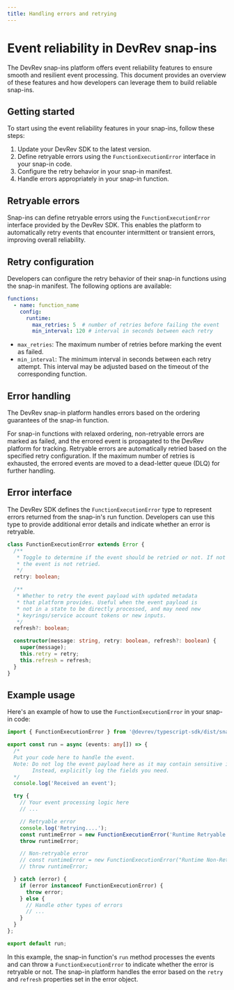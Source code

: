 ```yaml
---
title: Handling errors and retrying
---
```

# Event reliability in DevRev snap-ins

The DevRev snap-ins platform offers event reliability features to ensure smooth and resilient event processing. This document provides an overview of these features and how developers can leverage them to build reliable snap-ins.

## Getting started

To start using the event reliability features in your snap-ins, follow these steps:

1. Update your DevRev SDK to the latest version.
2. Define retryable errors using the `FunctionExecutionError` interface in your snap-in code.
3. Configure the retry behavior in your snap-in manifest.
4. Handle errors appropriately in your snap-in function.

## Retryable errors

Snap-ins can define retryable errors using the `FunctionExecutionError` interface provided by the DevRev SDK. This enables the platform to automatically retry events that encounter intermittent or transient errors, improving overall reliability.

## Retry configuration

Developers can configure the retry behavior of their snap-in functions using the snap-in manifest. The following options are available:

```yaml
functions:
  - name: function_name
    config:
      runtime:
        max_retries: 5  # number of retries before failing the event
        min_interval: 120 # interval in seconds between each retry
```

- `max_retries`: The maximum number of retries before marking the event as failed.
- `min_interval`: The minimum interval in seconds between each retry attempt. This interval may be adjusted based on the timeout of the corresponding function.

## Error handling

The DevRev snap-in platform handles errors based on the ordering guarantees of the snap-in function.

For snap-in functions with relaxed ordering, non-retryable errors are marked as failed, and the errored event is propagated to the DevRev platform for tracking. Retryable errors are automatically retried based on the specified retry configuration. If the maximum number of retries is exhausted, the errored events are moved to a dead-letter queue (DLQ) for further handling.

## Error interface

The DevRev SDK defines the `FunctionExecutionError` type to represent errors returned from the snap-in's run function. Developers can use this type to provide additional error details and indicate whether an error is retryable.

```typescript
class FunctionExecutionError extends Error {
  /**
   * Toggle to determine if the event should be retried or not. If not set or set to false,
   * the event is not retried.
   */
  retry: boolean;

  /**
   * Whether to retry the event payload with updated metadata
   * that platform provides. Useful when the event payload is
   * not in a state to be directly processed, and may need new
   * keyrings/service account tokens or new inputs.
   */
  refresh?: boolean;

  constructor(message: string, retry: boolean, refresh?: boolean) {
    super(message);
    this.retry = retry;
    this.refresh = refresh;
  }
}
```

## Example usage

Here's an example of how to use the `FunctionExecutionError` in your snap-in code:

```typescript
import { FunctionExecutionError } from '@devrev/typescript-sdk/dist/snap-ins/types';

export const run = async (events: any[]) => {
  /*
  Put your code here to handle the event.
  Note: Do not log the event payload here as it may contain sensitive information.
        Instead, explicitly log the fields you need.
  */
  console.log('Received an event');

  try {
    // Your event processing logic here
    // ...

    // Retryable error
    console.log('Retrying....');
    const runtimeError = new FunctionExecutionError('Runtime Retryable Error', true, false);
    throw runtimeError;

    // Non-retryable error
    // const runtimeError = new FunctionExecutionError("Runtime Non-Retryable Error", false, false);
    // throw runtimeError;

  } catch (error) {
    if (error instanceof FunctionExecutionError) {
      throw error;
    } else {
      // Handle other types of errors
      // ...
    }
  }
};

export default run;
```

In this example, the snap-in function's `run` method processes the events and can throw a `FunctionExecutionError` to indicate whether the error is retryable or not. The snap-in platform handles the error based on the `retry` and `refresh` properties set in the error object.
